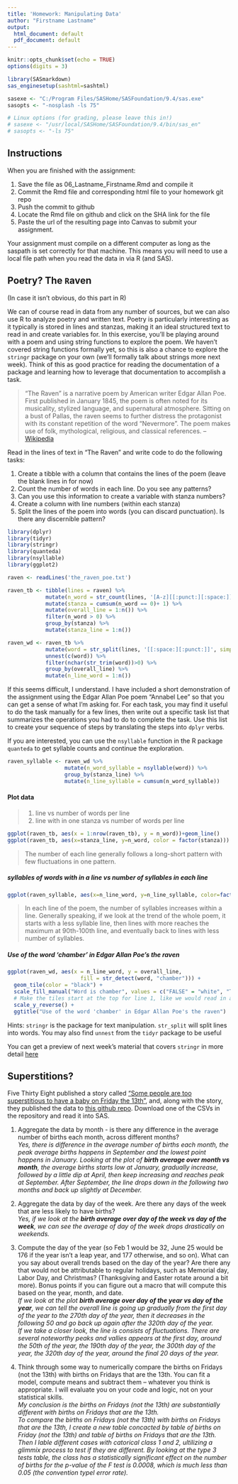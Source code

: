 ```yaml
---
title: 'Homework: Manipulating Data'
author: "Firstname Lastname"
output:
  html_document: default
  pdf_document: default
---
```


```r
knitr::opts_chunk$set(echo = TRUE)
options(digits = 3)
```


```r

library(SASmarkdown)
sas_enginesetup(sashtml=sashtml)

sasexe <- "C:/Program Files/SASHome/SASFoundation/9.4/sas.exe"
sasopts <- "-nosplash -ls 75"

# Linux options (for grading, please leave this in!)
# sasexe <- "/usr/local/SASHome/SASFoundation/9.4/bin/sas_en"
# sasopts <- "-ls 75"
```

## Instructions

When you are finished with the assignment: 

1. Save the file as 06_Lastname_Firstname.Rmd and compile it
2. Commit the Rmd file and corresponding html file to your homework git repo
3. Push the commit to github
4. Locate the Rmd file on github and click on the SHA link for the file
5. Paste the url of the resulting page into Canvas to submit your assignment.

Your assignment must compile on a different computer as long as the saspath is set correctly for that machine. This means you will need to use a local file path when you read the data in via R (and SAS). 

## Poetry? The `R`aven
(In case it isn't obvious, do this part in R)

We can of course read in data from any number of sources, but we can also use R to analyze poetry and written text. Poetry is particularly interesting as it typically is stored in lines and stanzas, making it an ideal structured text to read in and create variables for. In this exercise, you'll be playing around with a poem and using string functions to explore the poem. We haven't covered string functions formally yet, so this is also a chance to explore the `stringr` package on your own (we'll formally talk about strings more next week). Think of this as good practice for reading the documentation of a package and learning how to leverage that documentation to accomplish a task.

> "The Raven" is a narrative poem by American writer Edgar Allan Poe. First published in January 1845, the poem is often noted for its musicality, stylized language, and supernatural atmosphere. Sitting on a bust of Pallas, the raven seems to further distress the protagonist with its constant repetition of the word "Nevermore". The poem makes use of folk, mythological, religious, and classical references. -- [Wikipedia](https://en.wikipedia.org/wiki/The_Raven)

Read in the lines of text in "The Raven" and write code to do the following tasks:

1. Create a tibble with a column that contains the lines of the poem (leave the blank lines in for now)
2. Count the number of words in each line. Do you see any patterns?
3. Can you use this information to create a variable with stanza numbers?
4. Create a column with line numbers (within each stanza)
5. Split the lines of the poem into words (you can discard punctuation). Is there any discernible pattern?
```r
library(dplyr)
library(tidyr)
library(stringr)
library(quanteda)
library(nsyllable)
library(ggplot2)

raven <- readLines('the_raven_poe.txt')

raven_tb <- tibble(lines = raven) %>%
            mutate(n_word = str_count(lines, '[A-z][[:punct:][:space:]]')) %>%
            mutate(stanza = cumsum(n_word == 0)+ 1) %>%
            mutate(overall_line = 1:n()) %>%
            filter(n_word > 0) %>%
            group_by(stanza) %>%
            mutate(stanza_line = 1:n())

raven_wd <- raven_tb %>%
            mutate(word = str_split(lines, '[[:space:][:punct:]]', simplify = F)) %>%
            unnest(c(word)) %>%
            filter(nchar(str_trim(word))>0) %>%
            group_by(overall_line) %>%
            mutate(n_line_word = 1:n())

```

If this seems difficult, I understand. I have included a short demonstration of the assignment using the Edgar Allan Poe poem "Annabel Lee" so that you can get a sense of what I'm asking for. For each task, you may find it useful to do the task manually for a few lines, then write out a specific task list that summarizes the operations you had to do to complete the task. Use this list to create your sequence of steps by translating the steps into `dplyr` verbs.

If you are interested, you can use the `nsyllable` function in the R package `quanteda` to get syllable counts and continue the exploration. 
```r
raven_syllable <- raven_wd %>%
                  mutate(n_word_syllable = nsyllable(word)) %>%
                  group_by(stanza_line) %>%
                  mutate(n_line_syllable = cumsum(n_word_syllable))
```

#### Plot data
> 1. line vs number of words per line  
> 2. line with in one stanza vs number of words per line   

```r
ggplot(raven_tb, aes(x = 1:nrow(raven_tb), y = n_word))+geom_line()
ggplot(raven_tb, aes(x=stanza_line, y=n_word, color = factor(stanza))) + geom_line()

```
> The number of each line generally follows a long-short pattern with few fluctuations in one pattern.

##### syllables of words with in a line vs number of syllables in each line 
```r
ggplot(raven_syllable, aes(x=n_line_word, y=n_line_syllable, color=factor(overall_line)))+geom_line()
```
> In each line of the poem, the number of syllables increases within a line. Generally speaking, if we look at the trend of the whole poem, it starts with a less syllable line, then lines with more reaches the maximum at 90th-100th line, and eventually back to lines with less number of syllables.

##### Use of the word 'chamber' in Edgar Allan Poe's the raven
```r
ggplot(raven_wd, aes(x = n_line_word, y = overall_line, 
                       fill = str_detect(word, "chamber"))) + 
  geom_tile(color = "black") + 
  scale_fill_manual("Word is chamber", values = c("FALSE" = "white", "TRUE" = "blue")) + 
  # Make the tiles start at the top for line 1, like we would read in a poem
  scale_y_reverse() +
  ggtitle("Use of the word 'chamber' in Edgar Allan Poe's the raven")
```


Hints: `stringr` is the package for text manipulation. `str_split` will split lines into words. You may also find `unnest` from the `tidyr` package to be useful 

You can get a preview of next week's material that covers `stringr` in more detail [here](https://srvanderplas.github.io/unl-stat850/transforming-data.html#string-operations-creating-new-variables-and-separating-multi-variable-columns)

## Superstitions?

Five Thirty Eight published a story called ["Some people are too superstitious to have a baby on Friday the 13th"](http://fivethirtyeight.com/features/some-people-are-too-superstitious-to-have-a-baby-on-friday-the-13th/), and, along with the story, they published the data to [this github repo](https://github.com/fivethirtyeight/data/tree/master/births). Download one of the CSVs in the repository and read it into SAS. 

1. Aggregate the data by month - is there any difference in the average number of births each month, across different months?  
*Yes, there is difference in the average number of births each month, the peak average births happens in September and the lowest point happens in January. Looking at the plot of **birth average over month vs month**, the average births starts low at January, gradually increase, followed by a little dip at April, then keep increasing and reaches peak at September. After September, the line drops down in the following two months and back up slightly at December.*   
  
2. Aggregate the data by day of the week. Are there any days of the week that are less likely to have births?  
*Yes, if we look at the **birth average over day of the week vs day of the week**, we can see the average of day of the week drops drastically on weekends.*

3. Compute the day of the year (so Feb 1 would be 32, June 25 would be 176 if the year isn't a leap year, and 177 otherwise, and so on). What can you say about overall trends based on the day of the year? Are there any that would not be attributable to regular holidays, such as Memorial day, Labor Day, and Christmas? (Thanksgiving and Easter rotate around a bit more). Bonus points if you can figure out a macro that will compute this based on the year, month, and date.  
*If we look at the plot **birth average over day of the year vs day of the year**, we can tell the overall line is going up gradually from the first day of the year to the 270th day of the year, then it decreases in the following 50 and go back up again after the 320th day of the year.*  
*If we take a closer look, the line is consists of fluctuations. There are several noteworthy peaks and vallies appears at the first day, around the 50th of the year, the 190th day of the year, the 300th day of the year, the 320th day of the year, around the final 20 days of the year.*  
  
  

4. Think through some way to numerically compare the births on Fridays (not the 13th) with births on Fridays that are the 13th. You can fit a model, compute means and subtract them -- whatever you think is appropriate. I will evaluate you on your code and logic, not on your statistical skills.   
*My conclusion is the births on Fridays (not the 13th) are substantially different with births on Fridays that are the 13th.*  
*To compare the births on Fridays (not the 13th) with births on Fridays that are the 13th, I create a new table concacted by table of births on Friday (not the 13th) and table of births on Fridays that are the 13th. Then I lable different cases with catorical class 1 and 2, ultilizing a glimmix process to test if they are different. By looking at the type 3 tests table, the class has a statistically significant effect on the number of births for the p-value of the F test is 0.0008, which is much less than 0.05 (the convention typeI error rate).*
